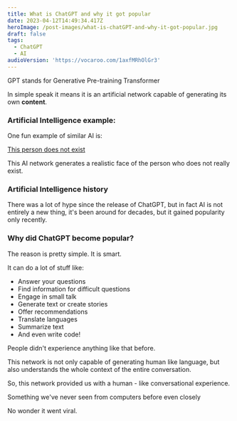 ```yaml
---
title: What is ChatGPT and why it got popular
date: 2023-04-12T14:49:34.417Z
heroImage: /post-images/what-is-chatGPT-and-why-it-got-popular.jpg
draft: false
tags:
  - ChatGPT
  - AI
audioVersion: 'https://vocaroo.com/1axfMRhOlGr3'
---
```


GPT stands for Generative Pre-training Transformer

In simple speak it means it is an artificial network capable of generating its own **content**.

### Artificial Intelligence example:

One fun example of similar AI is:

[This person does not exist](https://this-person-does-not-exist.com/en)

This AI network generates a realistic face of the person who does not really exist.

### Artificial Intelligence history

There was a lot of hype since the release of ChatGPT, but in fact AI is not entirely a new thing, it's been around for decades, but it gained popularity only recently.

### Why did ChatGPT become popular?

The reason is pretty simple. It is smart.

It can do a lot of stuff like:

* Answer your questions
* Find information for difficult questions
* Engage in small talk
* Generate text or create stories
* Offer recommendations
* Translate languages
* Summarize text
* And even write code!

People didn't experience anything like that before.

This network is not only capable of generating human like language, but also understands the whole context of the entire conversation.

So, this network provided us with a human - like conversational experience.

Something we've never seen from computers before even closely

No wonder it went viral.
